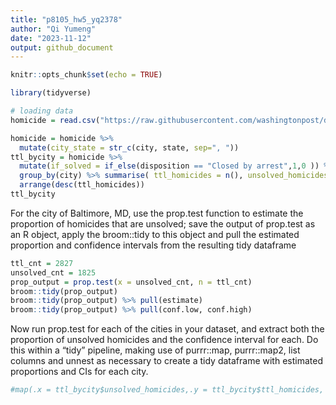 ```yaml
---
title: "p8105_hw5_yq2378"
author: "Qi Yumeng"
date: "2023-11-12"
output: github_document
---
```


```r
knitr::opts_chunk$set(echo = TRUE)
```

```r
library(tidyverse)
```


```r
# loading data
homicide = read.csv("https://raw.githubusercontent.com/washingtonpost/data-homicides/master/homicide-data.csv")
```

```r
homicide = homicide %>% 
  mutate(city_state = str_c(city, state, sep=", ")) 
ttl_bycity = homicide %>% 
  mutate(if_solved = if_else(disposition == "Closed by arrest",1,0 )) %>% 
  group_by(city) %>% summarise( ttl_homicides = n(), unsolved_homicides = n() - sum(if_solved), .groups = "keep") %>%
  arrange(desc(ttl_homicides)) 
ttl_bycity
```

For the city of Baltimore, MD, use the prop.test function to estimate the proportion of homicides that are unsolved; save the output of prop.test as an R object, apply the broom::tidy to this object and pull the estimated proportion and confidence intervals from the resulting tidy dataframe

```r
ttl_cnt = 2827
unsolved_cnt = 1825
prop_output = prop.test(x = unsolved_cnt, n = ttl_cnt)
broom::tidy(prop_output)
broom::tidy(prop_output) %>% pull(estimate)
broom::tidy(prop_output) %>% pull(conf.low, conf.high)
```

Now run prop.test for each of the cities in your dataset, and extract both the proportion of unsolved homicides and the confidence interval for each. Do this within a “tidy” pipeline, making use of purrr::map, purrr::map2, list columns and unnest as necessary to create a tidy dataframe with estimated proportions and CIs for each city.


```r

#map(.x = ttl_bycity$unsolved_homicides,.y = ttl_bycity$ttl_homicides, )
```
